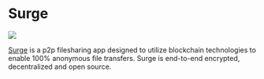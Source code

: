 
# Surge

<p style={{"text-align": "center"}}>
   <img src="/img/showcase/surge.png"></img><br/>
</p>

[Surge](https://getsurge.io/) is a p2p filesharing app designed to utilize blockchain technologies to enable 100% anonymous file transfers. Surge is end-to-end encrypted, decentralized and open source.

